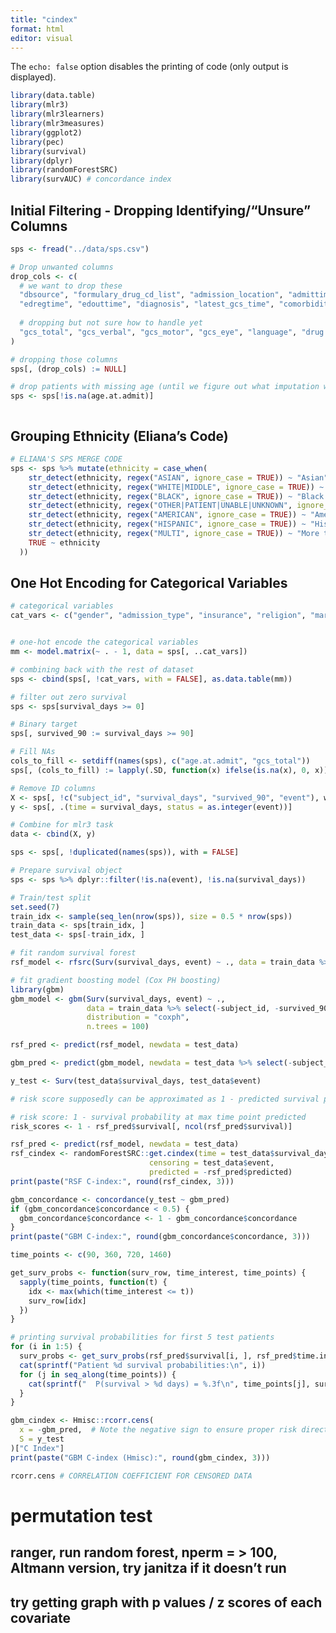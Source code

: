 ---
title: "cindex"
format: html
editor: visual
---

The `echo: false` option disables the printing of code (only output is displayed).

```{r}
library(data.table)
library(mlr3)
library(mlr3learners)
library(mlr3measures)
library(ggplot2)
library(pec)
library(survival)
library(dplyr)
library(randomForestSRC)
library(survAUC) # concordance index

```

## Initial Filtering - Dropping Identifying/"Unsure" Columns

```{r}

sps <- fread("../data/sps.csv")

# Drop unwanted columns
drop_cols <- c(
  # we want to drop these
  "dbsource", "formulary_drug_cd_list", "admission_location", "admittime", "dischtime",
  "edregtime", "edouttime", "diagnosis", "latest_gcs_time", "comorbidities", "proc.icd9_list",
  
  # dropping but not sure how to handle yet
  "gcs_total", "gcs_verbal", "gcs_motor", "gcs_eye", "language", "drug.Miscellaneous", "diag.Missing"
)

# dropping those columns
sps[, (drop_cols) := NULL]

# drop patients with missing age (until we figure out what imputation we're doing)
sps <- sps[!is.na(age.at.admit)]



```

## Grouping Ethnicity (Eliana's Code)

```{r}
# ELIANA'S SPS MERGE CODE
sps <- sps %>% mutate(ethnicity = case_when(
    str_detect(ethnicity, regex("ASIAN", ignore_case = TRUE)) ~ "Asian",
    str_detect(ethnicity, regex("WHITE|MIDDLE", ignore_case = TRUE)) ~ "White",
    str_detect(ethnicity, regex("BLACK", ignore_case = TRUE)) ~ "Black or African American",
    str_detect(ethnicity, regex("OTHER|PATIENT|UNABLE|UNKNOWN", ignore_case = TRUE)) ~ "Unknown",
    str_detect(ethnicity, regex("AMERICAN", ignore_case = TRUE)) ~ "American Indian or Alaska Native",
    str_detect(ethnicity, regex("HISPANIC", ignore_case = TRUE)) ~ "Hispanic",
    str_detect(ethnicity, regex("MULTI", ignore_case = TRUE)) ~ "More than one race",
    TRUE ~ ethnicity
  ))
```

## One Hot Encoding for Categorical Variables

```{r}
# categorical variables
cat_vars <- c("gender", "admission_type", "insurance", "religion", "marital_status", "ethnicity", "discharge_location", "intervention.group")


# one-hot encode the categorical variables
mm <- model.matrix(~ . - 1, data = sps[, ..cat_vars])

# combining back with the rest of dataset
sps <- cbind(sps[, !cat_vars, with = FALSE], as.data.table(mm))
```

```{r}
# filter out zero survival
sps <- sps[survival_days >= 0]

# Binary target
sps[, survived_90 := survival_days >= 90]

# Fill NAs
cols_to_fill <- setdiff(names(sps), c("age.at.admit", "gcs_total"))
sps[, (cols_to_fill) := lapply(.SD, function(x) ifelse(is.na(x), 0, x)), .SDcols = cols_to_fill]

# Remove ID columns
X <- sps[, !c("subject_id", "survival_days", "survived_90", "event"), with = FALSE]
y <- sps[, .(time = survival_days, status = as.integer(event))]

# Combine for mlr3 task
data <- cbind(X, y)
```

```{r}

sps <- sps[, !duplicated(names(sps)), with = FALSE]

# Prepare survival object
sps <- sps %>% dplyr::filter(!is.na(event), !is.na(survival_days))

# Train/test split
set.seed(7)
train_idx <- sample(seq_len(nrow(sps)), size = 0.5 * nrow(sps))
train_data <- sps[train_idx, ]
test_data <- sps[-train_idx, ]

# fit random survival forest
rsf_model <- rfsrc(Surv(survival_days, event) ~ ., data = train_data %>% select(-subject_id, -survived_90))

# fit gradient boosting model (Cox PH boosting)
library(gbm)
gbm_model <- gbm(Surv(survival_days, event) ~ ., 
                 data = train_data %>% select(-subject_id, -survived_90),
                 distribution = "coxph",
                 n.trees = 100)

rsf_pred <- predict(rsf_model, newdata = test_data)

gbm_pred <- predict(gbm_model, newdata = test_data %>% select(-subject_id, -survived_90), n.trees = 100)


```

```{r}
y_test <- Surv(test_data$survival_days, test_data$event)

# risk score supposedly can be approximated as 1 - predicted survival probability at a fixed time (e.g., median), or use predicted mortality (1 - survival) at last time point

# risk score: 1 - survival probability at max time point predicted
risk_scores <- 1 - rsf_pred$survival[, ncol(rsf_pred$survival)]

rsf_pred <- predict(rsf_model, newdata = test_data)
rsf_cindex <- randomForestSRC::get.cindex(time = test_data$survival_days,
                               censoring = test_data$event,
                               predicted = -rsf_pred$predicted)
print(paste("RSF C-index:", round(rsf_cindex, 3)))


```

```{r}
gbm_concordance <- concordance(y_test ~ gbm_pred)
if (gbm_concordance$concordance < 0.5) {
  gbm_concordance$concordance <- 1 - gbm_concordance$concordance
}
print(paste("GBM C-index:", round(gbm_concordance$concordance, 3)))
```

```{r}
time_points <- c(90, 360, 720, 1460)

get_surv_probs <- function(surv_row, time_interest, time_points) {
  sapply(time_points, function(t) {
    idx <- max(which(time_interest <= t))
    surv_row[idx]
  })
}

# printing survival probabilities for first 5 test patients
for (i in 1:5) {
  surv_probs <- get_surv_probs(rsf_pred$survival[i, ], rsf_pred$time.interest, time_points)
  cat(sprintf("Patient %d survival probabilities:\n", i))
  for (j in seq_along(time_points)) {
    cat(sprintf("  P(survival > %d days) = %.3f\n", time_points[j], surv_probs[j]))
  }
}
```

```{r}
gbm_cindex <- Hmisc::rcorr.cens(
  x = -gbm_pred,  # Note the negative sign to ensure proper risk direction
  S = y_test
)["C Index"]
print(paste("GBM C-index (Hmisc):", round(gbm_cindex, 3)))
```

```{r}
rcorr.cens # CORRELATION COEFFICIENT FOR CENSORED DATA
```

# permutation test

## ranger, run random forest, nperm = \> 100, Altmann version, try janitza if it doesn't run

## try getting graph with p values / z scores of each covariate

```{r}

```
